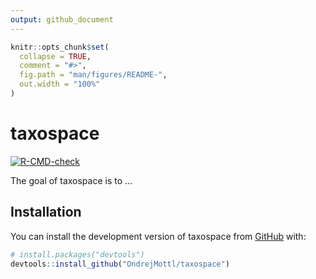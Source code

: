 ```yaml
---
output: github_document
---
```


<!-- README.md is generated from README.Rmd. Please edit that file -->

```r
knitr::opts_chunk$set(
  collapse = TRUE,
  comment = "#>",
  fig.path = "man/figures/README-",
  out.width = "100%"
)
```

# taxospace

<!-- badges: start -->
[![R-CMD-check](https://github.com/OndrejMottl/taxospace/actions/workflows/R-CMD-check.yaml/badge.svg)](https://github.com/OndrejMottl/taxospace/actions/workflows/R-CMD-check.yaml)
<!-- badges: end -->

The goal of taxospace is to ...

## Installation

You can install the development version of taxospace from [GitHub](https://github.com/) with:

``` r
# install.packages("devtools")
devtools::install_github("OndrejMottl/taxospace")
```
